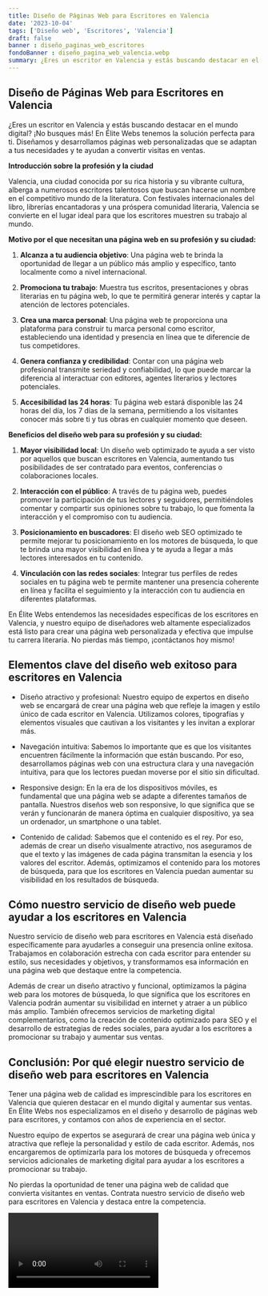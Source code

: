 ```yaml
---
title: Diseño de Páginas Web para Escritores en Valencia
date: '2023-10-04'
tags: ['Diseño web', 'Escritores', 'Valencia']
draft: false
banner : diseño_paginas_web_escritores
fondoBanner : diseño_pagina_web_valencia.webp
summary: ¿Eres un escritor en Valencia y estás buscando destacar en el mundo digital? ¡No busques más! En Élite Webs tenemos la solución perfecta para ti. Diseñamos y desarrollamos páginas web personalizadas que se adaptan a tus necesidades y te ayudan a convertir visitas en ventas.
---
```


## **Diseño de Páginas Web para Escritores en Valencia**

¿Eres un escritor en Valencia y estás buscando destacar en el mundo digital? ¡No busques más! En Élite Webs tenemos la solución perfecta para ti. Diseñamos y desarrollamos páginas web personalizadas que se adaptan a tus necesidades y te ayudan a convertir visitas en ventas.

**Introducción sobre la profesión y la ciudad**

Valencia, una ciudad conocida por su rica historia y su vibrante cultura, alberga a numerosos escritores talentosos que buscan hacerse un nombre en el competitivo mundo de la literatura. Con festivales internacionales del libro, librerías encantadoras y una próspera comunidad literaria, Valencia se convierte en el lugar ideal para que los escritores muestren su trabajo al mundo.

**Motivo por el que necesitan una página web en su profesión y su ciudad:**

1. **Alcanza a tu audiencia objetivo**: Una página web te brinda la oportunidad de llegar a un público más amplio y específico, tanto localmente como a nivel internacional.

2. **Promociona tu trabajo**: Muestra tus escritos, presentaciones y obras literarias en tu página web, lo que te permitirá generar interés y captar la atención de lectores potenciales.

3. **Crea una marca personal**: Una página web te proporciona una plataforma para construir tu marca personal como escritor, estableciendo una identidad y presencia en línea que te diferencie de tus competidores.

4. **Genera confianza y credibilidad**: Contar con una página web profesional transmite seriedad y confiabilidad, lo que puede marcar la diferencia al interactuar con editores, agentes literarios y lectores potenciales.

5. **Accesibilidad las 24 horas**: Tu página web estará disponible las 24 horas del día, los 7 días de la semana, permitiendo a los visitantes conocer más sobre ti y tus obras en cualquier momento que deseen.

**Beneficios del diseño web para su profesión y su ciudad:**

1. **Mayor visibilidad local**: Un diseño web optimizado te ayuda a ser visto por aquellos que buscan escritores en Valencia, aumentando tus posibilidades de ser contratado para eventos, conferencias o colaboraciones locales.

2. **Interacción con el público**: A través de tu página web, puedes promover la participación de tus lectores y seguidores, permitiéndoles comentar y compartir sus opiniones sobre tu trabajo, lo que fomenta la interacción y el compromiso con tu audiencia.

3. **Posicionamiento en buscadores**: El diseño web SEO optimizado te permite mejorar tu posicionamiento en los motores de búsqueda, lo que te brinda una mayor visibilidad en línea y te ayuda a llegar a más lectores interesados en tu contenido.

4. **Vinculación con las redes sociales**: Integrar tus perfiles de redes sociales en tu página web te permite mantener una presencia coherente en línea y facilita el seguimiento y la interacción con tu audiencia en diferentes plataformas.

En Élite Webs entendemos las necesidades específicas de los escritores en Valencia, y nuestro equipo de diseñadores web altamente especializados está listo para crear una página web personalizada y efectiva que impulse tu carrera literaria. No pierdas más tiempo, ¡contáctanos hoy mismo!

<GifSeo />

<Cta />

## Elementos clave del diseño web exitoso para escritores en Valencia

- Diseño atractivo y profesional: Nuestro equipo de expertos en diseño web se encargará de crear una página web que refleje la imagen y estilo único de cada escritor en Valencia. Utilizamos colores, tipografías y elementos visuales que cautivan a los visitantes y les invitan a explorar más.

- Navegación intuitiva: Sabemos lo importante que es que los visitantes encuentren fácilmente la información que están buscando. Por eso, desarrollamos páginas web con una estructura clara y una navegación intuitiva, para que los lectores puedan moverse por el sitio sin dificultad.

- Responsive design: En la era de los dispositivos móviles, es fundamental que una página web se adapte a diferentes tamaños de pantalla. Nuestros diseños web son responsive, lo que significa que se verán y funcionarán de manera óptima en cualquier dispositivo, ya sea un ordenador, un smartphone o una tablet.

- Contenido de calidad: Sabemos que el contenido es el rey. Por eso, además de crear un diseño visualmente atractivo, nos aseguramos de que el texto y las imágenes de cada página transmitan la esencia y los valores del escritor. Además, optimizamos el contenido para los motores de búsqueda, para que los escritores en Valencia puedan aumentar su visibilidad en los resultados de búsqueda.

## Cómo nuestro servicio de diseño web puede ayudar a los escritores en Valencia

Nuestro servicio de diseño web para escritores en Valencia está diseñado específicamente para ayudarles a conseguir una presencia online exitosa. Trabajamos en colaboración estrecha con cada escritor para entender su estilo, sus necesidades y objetivos, y transformamos esa información en una página web que destaque entre la competencia.

Además de crear un diseño atractivo y funcional, optimizamos la página web para los motores de búsqueda, lo que significa que los escritores en Valencia podrán aumentar su visibilidad en internet y atraer a un público más amplio. También ofrecemos servicios de marketing digital complementarios, como la creación de contenido optimizado para SEO y el desarrollo de estrategias de redes sociales, para ayudar a los escritores a promocionar su trabajo y aumentar sus ventas.

## Conclusión: Por qué elegir nuestro servicio de diseño web para escritores en Valencia

Tener una página web de calidad es imprescindible para los escritores en Valencia que quieren destacar en el mundo digital y aumentar sus ventas. En Élite Webs nos especializamos en el diseño y desarrollo de páginas web para escritores, y contamos con años de experiencia en el sector.

Nuestro equipo de expertos se asegurará de crear una página web única y atractiva que refleje la personalidad y estilo de cada escritor. Además, nos encargaremos de optimizarla para los motores de búsqueda y ofrecemos servicios adicionales de marketing digital para ayudar a los escritores a promocionar su trabajo.

No pierdas la oportunidad de tener una página web de calidad que convierta visitantes en ventas. Contrata nuestro servicio de diseño web para escritores en Valencia y destaca entre la competencia.

<Video />

<CtaBot job='Escritores' city='Valencia'/>

<Gmaps query='Valencia+españa+maps' />